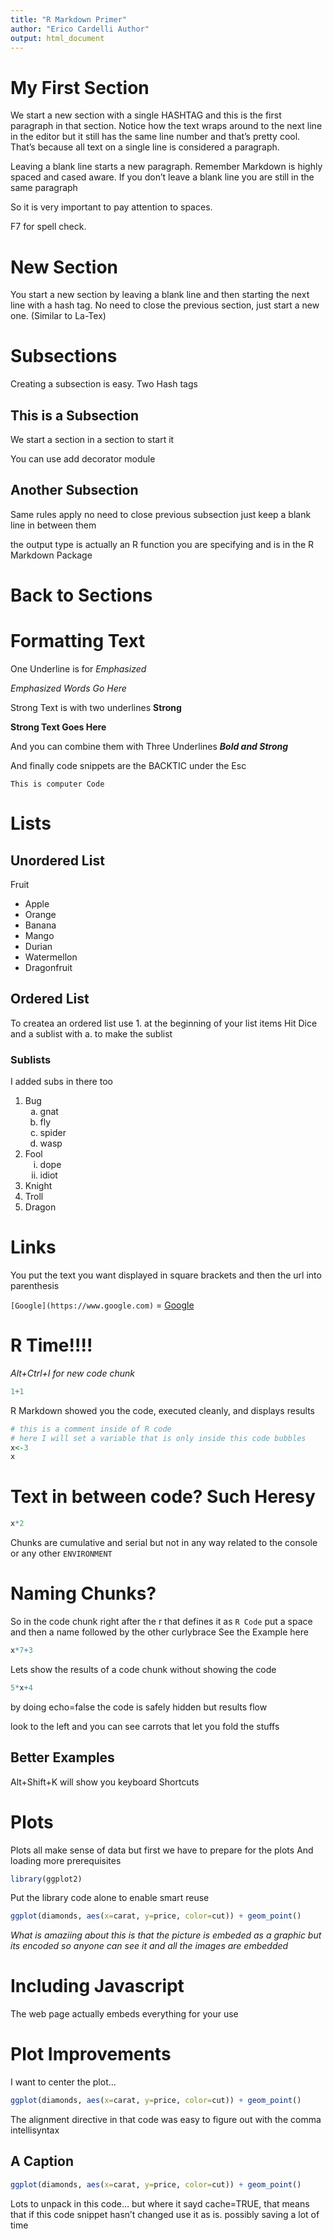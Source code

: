 ```yaml
---
title: "R Markdown Primer"
author: "Erico Cardelli Author"
output: html_document
---
```

# My First Section

We start a new section with a single HASHTAG and this is the first paragraph in that section.  Notice how the text wraps around to the next line in the editor but it still has the same line number and that's pretty cool.  That's because all text on a single line is considered a paragraph.

Leaving a blank line starts a new paragraph.  Remember Markdown is highly spaced and cased aware.
If you don't leave a blank line you are still in the same paragraph

So it is very important to pay attention to spaces.

F7 for spell check.

# New Section

You start a new section by leaving a blank line and then starting the next line with a hash tag.  No need to close the previous section, just start a new one. (Similar to La-Tex)

# Subsections

Creating a subsection is easy.  Two Hash tags

## This is a Subsection

We start a section in a section to start it

You can use add decorator module

## Another Subsection

Same rules apply no need to close previous subsection just keep a blank line in between them

the output type is actually an R function you are specifying and is in the R Markdown Package

# Back to Sections

# Formatting Text

One Underline is for _Emphasized_ 

_Emphasized Words Go Here_

Strong Text is with two underlines __Strong__

__Strong Text Goes Here__

And you can combine them with Three Underlines ___Bold and Strong___

And finally code snippets are the BACKTIC under the Esc

`This is computer Code`

# Lists

## Unordered List

Fruit

- Apple
- Orange
- Banana
- Mango
- Durian
- Watermellon
- Dragonfruit

## Ordered List

To createa an ordered list use 1. at the beginning of your list items
Hit Dice
and a sublist with a. to make the sublist

### Sublists

I added subs in there too

1. Bug
    a. gnat
    a. fly
    a. spider
    a. wasp
1. Fool
    i. dope
    i. idiot
1. Knight
1. Troll
1. Dragon

# Links

You put the text you want displayed in square brackets and then the url into parenthesis

`[Google](https://www.google.com)` = [Google](https://www.google.com)

# R Time!!!!

_Alt+Ctrl+I for new code chunk_


```r
1+1
```

R Markdown showed you the code, executed cleanly, and displays results

```r
# this is a comment inside of R code
# here I will set a variable that is only inside this code bubbles
x<-3
x
```

# Text in between code?  Such Heresy

```r
x*2
```

Chunks are cumulative and serial but not in any way related to the console or any other `ENVIRONMENT`

# Naming Chunks?

So in the code chunk right after the r that defines it as `R Code` put a space and then a name followed by the other curlybrace
See the Example here

```r
x*7+3
```

Lets show the results of a code chunk without showing the code

```r
5*x+4
```

by doing echo=false the code is safely hidden but results flow

look to the left and you can see carrots that let you fold the stuffs

## Better Examples

Alt+Shift+K will show you keyboard Shortcuts

# Plots

Plots all make sense of data
but first we have to prepare for the plots
And loading more prerequisites


```r
library(ggplot2)
```

Put the library code alone to enable smart reuse

```r
ggplot(diamonds, aes(x=carat, y=price, color=cut)) + geom_point()
```

_What is amaziing about this is that the picture is embeded as a graphic but its encoded so anyone can see it and all the images are embedded_

# Including Javascript

The web page actually embeds everything for your use

# Plot Improvements

I want to center the plot...

```r
ggplot(diamonds, aes(x=carat, y=price, color=cut)) + geom_point()
```

The alignment directive in that code was easy to figure out with the comma intellisyntax

## A Caption

```r

ggplot(diamonds, aes(x=carat, y=price, color=cut)) + geom_point()


```

Lots to unpack in this code...
but where it sayd cache=TRUE, that means that if this code snippet hasn't changed use it as is. possibly saving a lot of time

